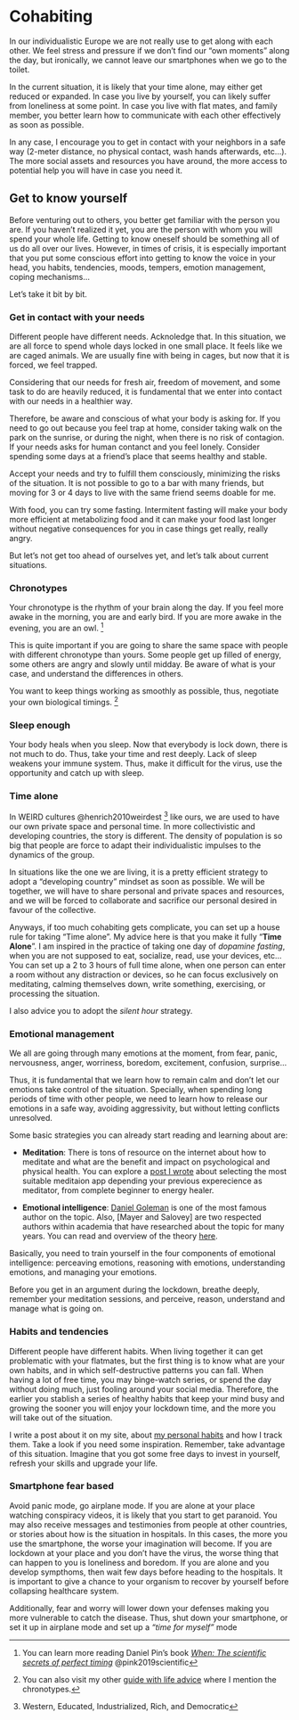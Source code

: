 # Cohabiting

In our individualistic Europe we are not really use to get along with each other. We feel stress and pressure if we don’t find our “own moments” along the day, but ironically, we cannot leave our smartphones when we go to the toilet.

In the current situation, it is likely that your time alone, may either get reduced or expanded. In case you live by yourself, you can likely suffer from loneliness at some point. In case you live with flat mates, and family member, you better learn how to communicate with each other effectively as soon as possible. 

In any case, I encourage you to get in contact with your neighbors in a safe way (2-meter distance, no physical contact, wash hands afterwards, etc…). The more social assets and resources you have around, the more access to potential help you will have in case you need it.

## Get to know yourself

Before venturing out to others, you better get familiar with the person you are. If you haven’t realized it yet, you are the person with whom you will spend your whole life. Getting to know oneself should be something all of us do all over our lives. However, in times of crisis, it is especially important that you put some conscious effort into getting to know the voice in your head, you habits, tendencies, moods, tempers, emotion management, coping mechanisms…

Let’s take it bit by bit. 

### Get in contact with your needs

Different people have different needs. Acknoledge that. In this situation, we are all force to spend whole days locked in one small place. It feels like we are caged animals. We are usually fine with being in cages, but now that it is forced, we feel trapped.

Considering that our needs for fresh air, freedom of movement, and some task to do are heavily reduced, it is fundamental that we enter into contact with our needs in a healthier way. 

Therefore, be aware and conscious of what your body is asking for. If you need to go out because you feel trap at home, consider taking walk on the park on the sunrise, or during the night, when there is no risk of contagion. If your needs asks for human contanct and you feel lonely. Consider spending some days at a friend's place that seems healthy and stable.

Accept your needs and try to fulfill them consciously, minimizing the risks of the situation. It is not possible to go to a bar with many friends, but moving for 3 or 4 days to live with the same friend seems doable for me.

With food, you can try some fasting. Intermitent fasting will make your body more efficient at metabolizing food and it can make your food last longer without negative consequences for you in case things get really, really angry. 

But let's not get too ahead of ourselves yet, and let's talk about current situations. 

### Chronotypes

Your chronotype is the rhythm of your brain along the day. If you feel more awake in the morning, you are and early bird. If you are more awake in the evening, you are an owl. ^[You can learn more reading Daniel Pin’s book [*When: The scientific secrets of perfect timing*](https://www.amazon.com/When-Scientific-Secrets-Perfect-Timing/dp/0735210624) @pink2019scientific]

This is quite important if you are going to share the same space with people with different chronotype than yours. Some people get up filled of energy, some others are angry and slowly until midday. Be aware of what is your case, and understand the differences in others. 

You want to keep things working as smoothly as possible, thus, negotiate your own biological timings. ^[You can also visit my other [guide with life advice](LINKLINKLINK) where I mention the chronotypes.]

### Sleep enough

Your body heals when you sleep. Now that everybody is lock down, there is not much to do. Thus, take your time and rest deeply. Lack of sleep weakens your immune system. Thus, make it difficult for the virus, use the opportunity and catch up with sleep. 

### Time alone

In WEIRD cultures @henrich2010weirdest ^[Western, Educated, Industrialized, Rich, and Democratic] like ours, we are used to have our own private space and personal time. In more collectivistic and developing countries, the story is different. The density of population is so big that people are force to adapt their individualistic impulses to the dynamics of the group. 

In situations like the one we are living, it is a pretty efficient strategy to adopt a "developing country" mindset as soon as possible. We will be together, we will have to share personal and private spaces and resources, and we will be forced to collaborate and sacrifice our personal desired in favour of the collective.

Anyways, if too much cohabiting gets complicate, you can set up a house rule for taking "Time alone". My advice here is that you make it fully "**Time Alone**". I am inspired in the practice of taking one day of *dopamine fasting*, when you are not supposed to eat, socialize, read, use your devices, etc... You can set up a 2 to 3 hours of full time alone, when one person can enter a room without any distraction or devices, so he can focus exclusively on meditating, calming themselves down, write something, exercising, or processing the situation. 

I also advice you to adopt the *silent hour* strategy. 


### Emotional management

We all are going through many emotions at the moment, from fear, panic, nervousness, anger, worriness, boredom, excitement, confusion, surprise...

Thus, it is fundamental that we learn how to remain calm and don't let our emotions take control of the situation. Specially, when spending long periods of time with other people, we need to learn how to release our emotions in a safe way, avoiding aggressivity, but without letting conflicts unresolved. 

Some basic strategies you can already start reading and learning about are: 

- **Meditation**: There is tons of resource on the internet about how to meditate and what are the benefit and impact on psychological and physical health. You can explore a [post I wrote](https://www.carlitofluitoideas.com/meditation-app/) about selecting the most suitable meditaion app depending your previous experecience as meditator, from complete beginner to energy healer. 

- **Emotional intelligence**: [Daniel Goleman](http://www.danielgoleman.info/) is one of the most famous author on the topic. Also, [Mayer and Salovey] are two respected authors within academia that have researched about the topic for many years. You can read and overview of the theory [here](https://www.verywellmind.com/what-is-emotional-intelligence-2795423). 

Basically, you need to train yourself in the four components of emotional intelligence: perceaving emotions, reasoning with emotions, understanding emotions, and managing your emotions. 

Before you get in an argument during the lockdown, breathe deeply, remember your meditation sessions, and perceive, reason, understand and manage what is going on. 

### Habits and tendencies

Different people have different habits. When living together it can get problematic with your flatmates, but the first thing is to know what are your own habits, and in which self-destructive patterns you can fall. When having a lot of free time, you may binge-watch series, or spend the day without doing much, just fooling around your social media. Therefore, the earlier you stablish a series of healthy habits that keep your mind busy and growing the sooner you will enjoy your lockdown time, and the more you will take out of the situation.

I write a post about it on my site, about [my personal habits](www.carlitofluitoideas.com) and how I track them. Take a look if you need some inspiration. Remember, take advantage of this situation. Imagine that you got some free days to invest in yourself, refresh your skills and upgrade your life. 

### Smartphone fear based

Avoid panic mode, go airplane mode. If you are alone at your place watching conspiracy videos, it is likely that you start to get paranoid. You may also receive messages and testimonies from people at other countries, or stories about how is the situation in hospitals. In this cases, the more you use the smartphone, the worse your imagination will become. If you are lockdown at your place and you don't have the virus, the worse thing that can happen to you is loneliness and boredom. If you are alone and you develop sympthoms, then wait few days before heading to the hospitals. It is important to give a chance to your organism to recover by yourself before collapsing healthcare system. 

Additionally, fear and worry will lower down your defenses making you more vulnerable to catch the disease. Thus, shut down your smartphone, or set it up in airplane mode and set up a *"time for myself"* mode





